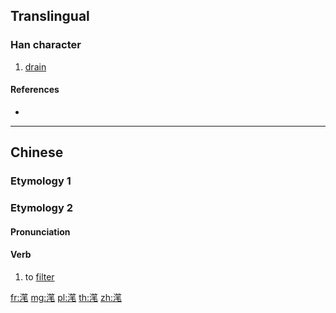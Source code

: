 {{character info/new}}
{{also|潷}}
==Translingual==

===Han character===
{{Han char|rn=85|rad=水|as=10|sn=13|four=|canj=EHHU}}

# [[drain]]

====References====
* {{Han ref|kx=0643.190|dkj=18048|hdz=31699.130|uh=6ED7|ud=28375}}

----
==Chinese==
===Etymology 1===
{{zh-forms|潷}}

===Etymology 2===

====Pronunciation====
{{zh-pron
|m=běi
|m-s=bi2
|c=bat1/bei3
|cat=v
}}

====Verb====
{{zh-verb}}
# {{lb|zh|Sichuanese}} to [[filter]]

[[fr:滗]]
[[mg:滗]]
[[pl:滗]]
[[th:滗]]
[[zh:滗]]